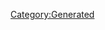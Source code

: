 {{Database/Costume/CostumeInfo
 |ID=29
 |DivaId=2
 |PrismCostumeId=9
 |Enabled=2
 |SkillId=13
 |EODICFLJAKO=False
 |AGBPBDODKBK=1
 |HMCOGDICFNB=1
 |LevelMax=5
 |HGBJODBCJDA=5
 |EGLDFPILJLG=0
 |GLEEPAFMPLO=False
 |IIELLEPEEFH=6620
}}
[[Category:Generated]]
